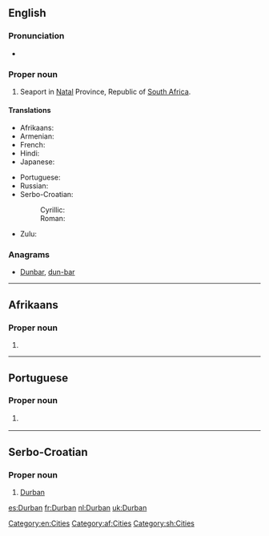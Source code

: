 ==English==

{{wikipedia}}

===Pronunciation===
* {{rhymes|ɜː(r)bən|lang=en}}

===Proper noun===
{{en-proper noun}}

# Seaport in [[Natal]] Province, Republic of [[South Africa]].

====Translations====
{{trans-top|city in South Africa}}
* Afrikaans: {{t|af|Durban}}
* Armenian: {{t|hy|Դուրբան}}
* French: {{t+|fr|Durban}}
* Hindi: {{t-needed|hi}}
* Japanese: {{t|ja|ダーバン|tr=Dāban|sc=Jpan}}
{{trans-mid}}
* Portuguese: {{t|pt|Durban|f}}
* Russian: {{t|ru|Дурбан|m|tr=Dúrban}}
* Serbo-Croatian:
*: Cyrillic: {{t|sh|Дурбан|m|sc=Cyrl}}
*: Roman: {{t|sh|Durban|m}}
* Zulu: {{t|zu|eThekwini}}
{{trans-bottom}}

===Anagrams===
* [[Dunbar#English|Dunbar]], [[dun-bar#English|dun-bar]]

[[Category:en:Cities]]

----
==Afrikaans==

===Proper noun===
{{head|af|proper noun}}

# {{l|en|Durban}}

[[Category:af:Cities]]

----

==Portuguese==

===Proper noun===
{{pt-proper noun|f}}

# {{l|en|Durban}} {{gloss|port city in South Africa}}

{{catlangcode|pt|Cities|South Africa}}

----

==Serbo-Croatian==
{{wikipedia|lang=sh}}

===Proper noun===
{{sh-proper noun|g=m|r|Дурбан}}

# [[Durban#English|Durban]]

[[Category:sh:Cities]]

[[es:Durban]]
[[fr:Durban]]
[[nl:Durban]]
[[uk:Durban]]